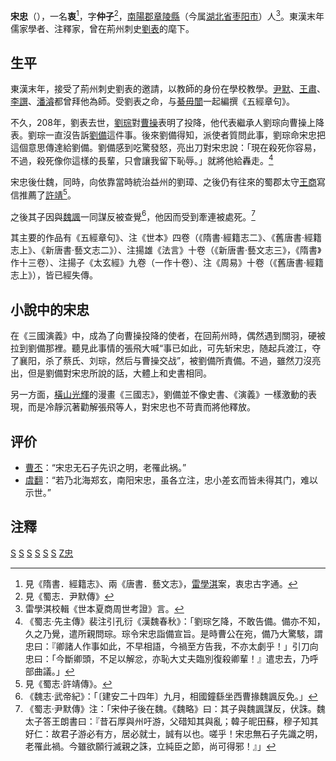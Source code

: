 {{Otheruses|宋忠|other=同名或類似名的其它條目描述}}
'''宋忠'''（{{bd|2世纪|？|219年|catIdx=S}}），一名'''衷'''<ref>見《隋書．經籍志》、兩《唐書．藝文志》，[[雷學淇|雷學淇]]案，衷忠古字通。</ref>，字'''仲子'''<ref>見《蜀志．尹默傳》</ref>，[[南陽郡|南陽郡]][[章陵縣|章陵縣]]（今属[[湖北省|湖北省]][[枣阳市|枣阳市]]）人<ref>雷學淇校輯《世本夏商周世考證》言。</ref>。東漢末年儒家學者、注釋家，曾在荊州刺史[[劉表|劉表]]的麾下。

== 生平 ==
東漢末年，接受了荊州刺史劉表的邀請，以教師的身份在學校教學。[[尹默|尹默]]、[[王肅|王肅]]、[[李譔|李譔]]、[[潘濬|潘濬]]都曾拜他為師。受劉表之命，与[[綦毋闓|綦毋闓]]一起編撰《五經章句》。

不久，208年，劉表去世，[[劉琮|劉琮]]對[[曹操|曹操]]表明了投降，他代表繼承人劉琮向曹操上降表。劉琮一直沒告訴[[劉備|劉備]]這件事。後來劉備得知，派使者質問此事，劉琮命宋忠把這個意思傳達給劉備。劉備感到吃驚發怒，亮出刀對宋忠說：「現在殺死你容易，不過，殺死像你這樣的長輩，只會讓我留下恥辱。」就將他給轟走。<ref>《蜀志·先主傳》裴注引孔衍《漢魏春秋》：「劉琮乞降，不敢告備。備亦不知，久之乃覺，遣所親問琮。琮令宋忠詣備宣旨。是時曹公在宛，備乃大驚駭，謂忠曰：『卿諸人作事如此，不早相語，今禍至方告我，不亦太劇乎！」引刀向忠曰：「今斷卿頭，不足以解忿，亦恥大丈夫臨別復殺卿輩！』遣忠去，乃呼部曲議。」</ref>

宋忠後仕魏，同時，向依靠當時統治益州的劉璋、之後仍有往來的蜀郡太守[[王商|王商]]寫信推薦了[[許靖|許靖]]<ref>見《蜀志·許靖傳》。</ref>。

之後其子因與[[魏諷|魏諷]]一同謀反被查覺<ref>《魏志·武帝紀》：「〔建安二十四年〕九月，相國鐘繇坐西曹掾魏諷反免。」</ref>，他因而受到牽連被處死。<ref>《蜀志·尹默傳》注：「宋仲子後在魏。《魏略》曰：其子與魏諷謀反，伏誅。魏太子答王朗書曰：『昔石厚與州吁游，父碏知其與亂；韓子昵田蘇，穆子知其好仁：故君子游必有方，居必就士，誠有以也。嗟乎！宋忠無石子先識之明，老罹此禍。今雖欲願行滅親之誅，立純臣之節，尚可得邪！』」</ref>

其主要的作品有《五經章句》、注《世本》四卷（《隋書·經籍志二》、《舊唐書·經籍志上》、《新唐書·藝文志二》）、注揚雄《法言》十卷（《新唐書·藝文志三》，《隋書》作十三卷）、注揚子《太玄經》九卷（一作十卷）、注《周易》十卷（《舊唐書·經籍志上》），皆已經失傳。

==小說中的宋忠==
在《三國演義》中，成為了向曹操投降的使者，在回荊州時，偶然遇到關羽，硬被拉到劉備那裡。聽見此事情的張飛大喊“事已如此，可先斩宋忠，随起兵渡江，夺了襄阳，杀了蔡氏、刘琮，然后与曹操交战”，被劉備所責備。不過，雖然刀沒亮出，但是劉備對宋忠所說的話，大體上和史書相同。

另一方面，[[橫山光輝|橫山光輝]]的漫畫《三國志》，劉備並不像史書、《演義》一樣激動的表現，而是冷靜沉著勸解張飛等人，對宋忠也不苛責而將他釋放。

==评价==
*[[曹丕|曹丕]]：“宋忠无石子先识之明，老罹此祸。”
*[[虞翻|虞翻]]：“若乃北海郑玄，南阳宋忠，虽各立注，忠小差玄而皆未得其门，难以示世。”

==注釋==
<div class="references-small">
<references />
</div>

[[Category:东汉官员|S]]
[[Category:曹魏官员|S]]
[[Category:东汉作家|S]]
[[Category:三國被处决者|S]]
[[Category:东汉被处决者|S]]
[[Category:枣阳人|S]]
[[Category:宋姓|Z忠]]